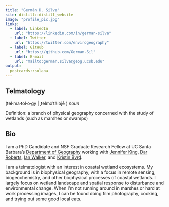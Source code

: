 ```yaml
---
title: "Germán D. Silva"
site: distill::distill_website
image: "profile_pic.jpg"
links:
  - label: LinkedIn
    url: "https://linkedin.com/in/german-silva"
  - label: Twitter
    url: "https://twitter.com/envirogeography"
  - label: GitHub
    url: "https://github.com/German-Sil"
  - label: E-mail
    url: "mailto:german.silva@geog.ucsb.edu"
output:
  postcards::solana
---
```


## Telmatology

(tel·ma·tol·o·gy | ˌtelməˈtäləjē ) *noun*

Definition: a branch of physical geography concerned with the study of wetlands (such as marshes or swamps)

## Bio

I am a PhD Candidate and NSF Graduate Research Fellow at UC Santa Barbara's [Department of Geography](https://www.geog.ucsb.edu/) working with [Jennifer King](https://www.geog.ucsb.edu/people/faculty/jennifer-king), [Dar Roberts](https://www.geog.ucsb.edu/people/faculty/dar-roberts), [Ian Walker](https://www.geog.ucsb.edu/people/faculty/ian-walker), and [Kristin Byrd](https://www.usgs.gov/staff-profiles/kristin-byrd).

I am a telmatologist with an interest in coastal wetland ecosystems. My background is in biophysical geography, with a focus in remote sensing, biogeochemistry, and other biophysical processes of coastal wetlands. I largely focus on wetland landscape and spatial response to disturbance and environmental change. When I'm not running around in marshes or hard at work processing images, I can be found doing film photography, cooking, and trying out some good local eats.
